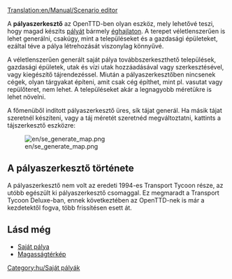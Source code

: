 [[Translation:en/Manual/Scenario editor]]
{{hu/Tartalomjegyzék}}

A '''pályaszerkesztő''' az OpenTTD-ben olyan eszköz, mely lehetővé teszi, hogy magad készíts [[hu/Archive/Manual/Saját pálya|pályát]] bármely [[hu/Manual/Éghajlatok|éghajlaton]]. A terepet véletlenszerűen is lehet generálni, csakúgy, mint a településeket és a gazdasági épületeket, ezáltal téve a pálya létrehozását viszonylag könnyűvé.

A véletlenszerűen generált saját pálya továbbszerkeszthető települések, gazdasági épületek, utak és vízi utak hozzáadásával vagy szerkesztésével, vagy kiegészítő tájrendezéssel. Miután a pályaszerkesztőben nincsenek cégek, olyan tárgyakat építeni, amit csak cég építhet, mint pl. vasutat vagy repülőteret, nem lehet. A településeket akár a legnagyobb méretükre is lehet növelni. 

A főmenüből indított pályaszerkesztő üres, sík tájat generál. Ha másik tájat szeretnél készíteni, vagy a táj méretét szeretnéd megváltoztatni, kattints a tájszerkesztő eszközre:

[[File:en/se generate map.png]]

==A pályaszerkesztő története==
A pályaszerkesztő nem volt az eredeti 1994-es Transport Tycoon része, az utóbb egészült ki pályaszerkesztő csomaggal. Ez megmaradt a Transport Tycoon Deluxe-ban, ennek következtében az OpenTTD-nek is már a kezdetektől fogva, több frissítésen esett át. 

==Lásd még==
* [[hu/Archive/Manual/Saját pálya|Saját pálya]]
* [[hu/Manual/Magasságtérkép|Magasságtérkép]]

[[Category:hu/Saját pályák]]